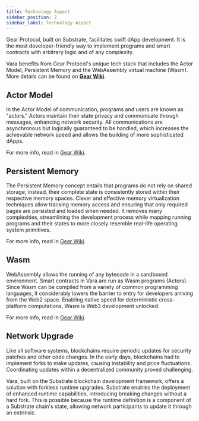 ```yaml
---
title: Technology Aspect
sidebar_position: 2
sidebar_label: Technology Aspect
---
```


Gear Protocol, built on Substrate, facilitates swift dApp development. It is the most developer-friendly way to implement programs and smart contracts with arbitrary logic and of any complexity.

Vara benefits from Gear Protocol's unique tech stack that includes the Actor Model, Persistent Memory and the WebAssembly virtual machine (Wasm). 
More details can be found on **[Gear Wiki](https://wiki.gear-tech.io/docs/)**.

## Actor Model

In the Actor Model of communication, programs and users are known as "actors." Actors maintain their state privacy and communicate through messages, enhancing network security.  All communications are asynchronous but logically guaranteed to be handled, which increases the achievable network speed and allows the building of more sophisticated dApps.

For more info, read in [Gear Wiki](https://wiki.gear-tech.io/docs/gear/technology/actor-model).

## Persistent Memory

The Persistent Memory concept entails that programs do not rely on shared storage; instead, their complete state is consistently stored within their respective memory spaces. Clever and effective memory virtualization techniques allow tracking memory access and ensuring that only required pages are persisted and loaded when needed. It removes many complexities, streamlining the development process while mapping running programs and their states to more closely resemble real-life operating system primitives.

For more info, read in [Gear Wiki](https://wiki.gear-tech.io/docs/gear/technology/persist-memory). 

## Wasm

WebAssembly allows the running of any bytecode in a sandboxed environment. Smart contracts in Vara are run as Wasm programs (Actors). Since Wasm can be compiled from a variety of common programming languages, it considerably lowers the barrier to entry for developers arriving from the Web2 space. Enabling native speed for deterministic cross-platform computations, Wasm is Web3 development unlocked.

For more info, read in [Gear Wiki](https://wiki.gear-tech.io/docs/gear/technology/WASM).

## Network Upgrade

Like all software systems, blockchains require periodic updates for security patches and other code changes. In the early days, blockchains had to implement forks to make updates, causing instability and price fluctuations. Coordinating updates within a decentralized community proved challenging.

Vara, built on the Substrate blockchain development framework, offers a solution with forkless runtime upgrades. Substrate enables the deployment of enhanced runtime capabilities, introducing breaking changes without a hard fork. This is possible because the runtime definition is a component of a Substrate chain's state, allowing network participants to update it through an extrinsic.
